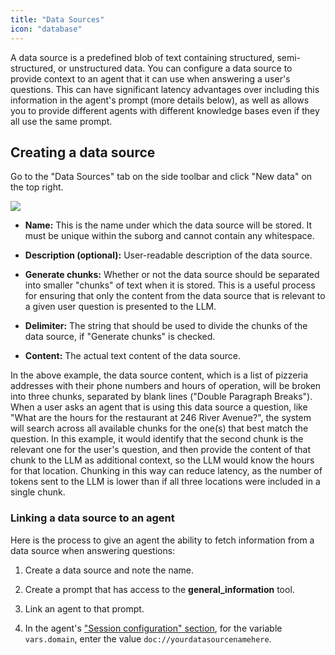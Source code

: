 ```yaml
---
title: "Data Sources"
icon: "database"
---
```


A data source is a predefined blob of text containing structured, semi-structured, or unstructured data. You can configure a data source to provide context to an agent that it can use when answering a user's questions. This can have significant latency advantages over including this information in the agent's prompt (more details below), as well as allows you to provide different agents with different knowledge bases even if they all use the same prompt.

## Creating a data source

Go to the "Data Sources" tab on the side toolbar and click "New data" on the top right.

![](/mintlify/datasourcescreate.png)

* **Name:** This is the name under which the data source will be stored. It must be unique within the suborg and cannot contain any whitespace.

* **Description (optional):** User-readable description of the data source.

* **Generate chunks:** Whether or not the data source should be separated into smaller "chunks" of text when it is stored. This is a useful process for ensuring that only the content from the data source that is relevant to a given user question is presented to the LLM.

* **Delimiter:** The string that should be used to divide the chunks of the data source, if "Generate chunks" is checked.

* **Content:** The actual text content of the data source.

In the above example, the data source content, which is a list of pizzeria addresses with their phone numbers and hours of operation, will be broken into three chunks, separated by blank lines ("Double Paragraph Breaks"). When a user asks an agent that is using this data source a question, like "What are the hours for the restaurant at 246 River Avenue?", the system will search across all available chunks for the one(s) that best match the question. In this example, it would identify that the second chunk is the relevant one for the user's question, and then provide the content of that chunk to the LLM as additional context, so the LLM would know the hours for that location. Chunking in this way can reduce latency, as the number of tokens sent to the LLM is lower than if all three locations were included in a single chunk.

### Linking a data source to an agent

Here is the process to give an agent the ability to fetch information from a data source when answering questions:

1. Create a data source and note the name.

2. Create a prompt that has access to the **general\_information** tool.

3. Link an agent to that prompt.

4. In the agent's ["Session configuration" section](https://docs.syllable.ai/workspaces/SessionConfig), for the variable `vars.domain`, enter the value `doc://yourdatasourcenamehere`.